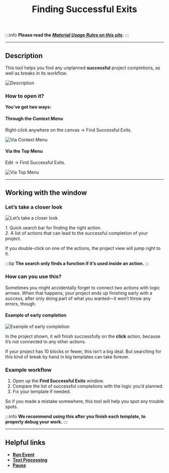 ﻿---
sidebar_position: 12
title: Finding Successful Exits
description: Searching for unplanned successful project completions.
---
:::info **Please read the [*Material Usage Rules on this site*](../Disclaimer).**
:::
_______________________________________________  
## Description  
This tool helps you find any unplanned **successful** project completions, as well as breaks in its workflow.

![Description](./assets/Search_GoodEnd/Search_GoodEnd_pic1.png)

### How to open it?  
**You’ve got two ways:**  
#### Through the Context Menu  
Right-click anywhere on the canvas → Find Successful Exits.

![Via Context Menu](./assets/Search_GoodEnd/Search_GoodEnd_pic2.png)  

#### Via the Top Menu  
Edit → Find Successful Exits.

![Via Top Menu](./assets/Search_GoodEnd/Search_GoodEnd_pic3.png)  
_______________________________________________  
## Working with the window  
### Let’s take a closer look  
![Let’s take a closer look](./assets/Search_GoodEnd/Search_GoodEnd_pic4.png)

*1*. Quick search bar for finding the right action.  
*2*. A list of actions that can lead to the successful completion of your project.

If you double-click on one of the actions, the project view will jump right to it.

:::tip **The search only finds a function if it’s used inside an action.**
:::

### How can you use this?  
Sometimes you might accidentally forget to connect two actions with logic arrows. When that happens, your project ends up finishing early with a success, after only doing part of what you wanted—it won’t throw any errors, though.

#### Example of early completion  
![Example of early completion](./assets/Search_GoodEnd/Search_GoodEnd_pic5.png)  

In the project shown, it will finish successfully on the **click** action, because it’s not connected to any other actions.

If your project has 10 blocks or fewer, this isn’t a big deal. But searching for this kind of break by hand in big templates can take forever.

### Example workflow  
1. Open up the **Find Successful Exits** window.  
2. Compare the list of successful completions with the logic you’d planned.  
3. Fix your template if needed.

So if you made a mistake somewhere, this tool will help you spot any trouble spots.

:::info **We recommend using this after you finish each template, to properly debug your work.**
:::
_______________________________________________  
## Helpful links  
- [**Run Event**](../Android/ProLite/RunEvent)  
- [**Text Processing**](../Data/Text)  
- [**Pause**](../Project%20Editor/Logic/Pause)